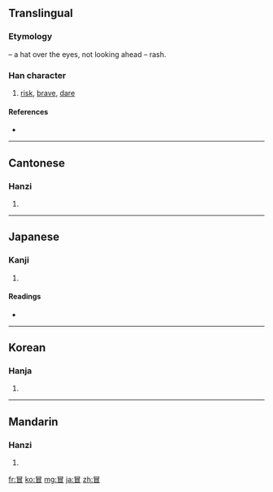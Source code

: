 ==Translingual==
===Etymology===
{{Han compound|冃|t1=hat|目|t2=eyes|ls=ic}} – a hat over the eyes, not looking ahead – rash.

===Han character===
{{Han char|rn=13|rad=冂|as=07|sn=9|four=6060<sub>0</sub>|canj=日月山 (ABU)|ids=⿱[[日]][[目]]}}

# [[risk]], [[brave]], [[dare]]

====References====
* {{Han ref|kx=0129.210|dkj=01538|hdz=21499.120|uh=5192|ud=20882|bh=AB5F|bd=43871}}

----

==Cantonese==

===Hanzi===
{{yue-hanzi|jyut=|y=mak6, mou6}}

# {{defn|Cantonese|sort=冂07}}

----

==Japanese==

===Kanji===
{{ja-kanji|grade=c|rs=冂07}}

# {{defn|Japanese|sort=冂07}}

====Readings====
* {{ja-readings|on=[[ぼう]] (bō)|kun=[[おかす]] (okasu), [[おおう]] (oou)}}

----

==Korean==

===Hanja===
{{ko-hanja|hangeul=[[모]], [[목]]|rv=mo, mok|mr=mo, mok}}

# {{defn|Korean|sort=冂07}}

----

==Mandarin==

===Hanzi===
{{cmn-hanzi|pin=[[mòu]] ([[mou4]])|wg=mou<sup>4</sup>}}

# {{defn|Mandarin|sort=冂07}}

[[fr:冒]]
[[ko:冒]]
[[mg:冒]]
[[ja:冒]]
[[zh:冒]]